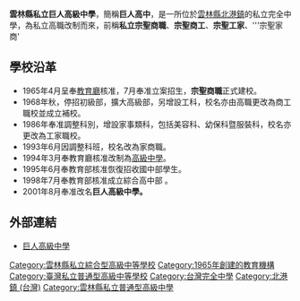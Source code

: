 {{unreferenced|time=2018-07-25T11:12:43+00:00}}
{{Infobox School
| name = 雲林縣私立巨人高級中學
| other_name = 
| image = 
| motto = 
| established = 1965年
| type = 私立綜合高中
| district = {{TWN}}[[雲林縣|雲林縣]]
| grades = 
| president = 
| principal = 
| dean = 
| faculty = 
| staff = 
| students = 
| conference = 
| colors = 
| mascot = 
| free_label = 
| free_text = 
| free_text2 = 
| free_label3 = 
| free_text3 = 
| magazine = 
| location = 
| website = http://www.tssh.ylc.edu.tw
| logo = File:雲林縣私立巨人高級中學校徽.png
}}
'''雲林縣私立巨人高級中學'''，簡稱'''巨人高中'''，是一所位於[[雲林縣|雲林縣]][[北港鎮_(台灣)|北港鎮]]的私立完全中學，為私立高職改制而來，前稱'''私立宗聖商職'''、'''宗聖商工'''、'''宗聖工家'''、'''宗聖家商'

== 學校沿革 ==
*1965年4月呈奉[[台灣省政府教育廳|教育廳]]核准，7月奉准立案招生，'''宗聖商職'''正式建校。
*1968年秋，停招初級部，擴大高級部，另增設工科，校名亦由高職更改為商工職校並成立補校。
*1986年奉准調整科別，增設家事類科，包括美容科、幼保科暨服裝科，校名亦更改為工家職校。 
*1993年6月因調整科班，校名改為家商職。 
*1994年3月奉教育廳核准改制為[[高級中學|高級中學]]。
*1995年6月奉教育部核准恢復招收國中部學生。 
*1998年7月奉教育部核准成立綜合高中部 。 
*2001年8月奉准改名'''巨人高級中學。'''

== 外部連結 ==
* [http://www.tssh.ylc.edu.tw 巨人高級中學]{{zh-tw}}
{{雲林縣高級中等學校}}
{{雲林縣國民中學}}
[[Category:雲林縣私立綜合型高級中等學校|Category:雲林縣私立綜合型高級中等學校]]
[[Category:1965年創建的教育機構|Category:1965年創建的教育機構]]

[[Category:臺灣私立普通型高級中等學校|Category:臺灣私立普通型高級中等學校]]
[[Category:台灣完全中學|Category:台灣完全中學]]
[[Category:北港鎮_(台灣)|Category:北港鎮 (台灣)]]
[[Category:雲林縣私立普通型高級中學|Category:雲林縣私立普通型高級中學]]